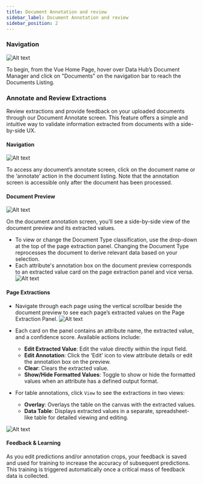 ```yaml
---
title: Document Annotation and review
sidebar_label: Document Annotation and review
sidebar_position: 2
---
```





### Navigation

![Alt text](https://d1r1e7xjkfj7nz.cloudfront.net/doc1.png 'a title')


To begin, from the Vue Home Page, hover over Data Hub’s Document Manager and click on "Documents" on the navigation bar to reach the Documents Listing.

### Annotate and Review Extractions

Review extractions and provide feedback on your uploaded documents through our Document Annotate screen. This feature offers a simple and intuitive way to validate information extracted from documents with a side-by-side UX.

#### Navigation
![Alt text](https://d1r1e7xjkfj7nz.cloudfront.net/doc8.png 'a title')

To access any document’s annotate screen, click on the document name or the ‘annotate’ action in the document listing. Note that the annotation screen is accessible only after the document has been processed.

#### Document Preview
![Alt text](https://d1r1e7xjkfj7nz.cloudfront.net/dp1.png 'a title')

On the document annotation screen, you'll see a side-by-side view of the document preview and its extracted values. 

- To view or change the Document Type classification, use the drop-down at the top of the page extraction panel. Changing the Document Type reprocesses the document to derive relevant data based on your selection.
- Each attribute's annotation box on the document preview corresponds to an extracted value card on the page extraction panel and vice versa.
![Alt text](https://d1r1e7xjkfj7nz.cloudfront.net/dp2.png 'a title')

#### Page Extractions

- Navigate through each page using the vertical scrollbar beside the document preview to see each page’s extracted values on the Page Extraction Panel.
![Alt text](https://d1r1e7xjkfj7nz.cloudfront.net/dp3.png 'a title')

- Each card on the panel contains an attribute name, the extracted value, and a confidence score. Available actions include:
    - **Edit Extracted Value**: Edit the value directly within the input field.
    - **Edit Annotation**: Click the ‘Edit’ icon to view attribute details or edit the annotation box on the preview.
    - **Clear**: Clears the extracted value.
    - **Show/Hide Formatted Values**: Toggle to show or hide the formatted values when an attribute has a defined output format.
- For table annotations, click `View` to see the extractions in two views:
    
    - **Overlay**: Overlays the table on the canvas with the extracted values.
    - **Data Table**: Displays extracted values in a separate, spreadsheet-like table for detailed viewing and editing.
    
![Alt text](https://d1r1e7xjkfj7nz.cloudfront.net/dp4.png 'a title')

#### Feedback & Learning

As you edit predictions and/or annotation crops, your feedback is saved and used for training to increase the accuracy of subsequent predictions. This training is triggered automatically once a critical mass of feedback data is collected.
